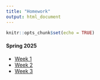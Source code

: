 ```yaml
---
title: "Homework"
output: html_document
---
```


```r
knitr::opts_chunk$set(echo = TRUE)
```

#### Spring 2025

- [Week 1](HW01-default-text.pdf)
- [Week 2](about.html)
- [Week 3](HW03-regex.html)
